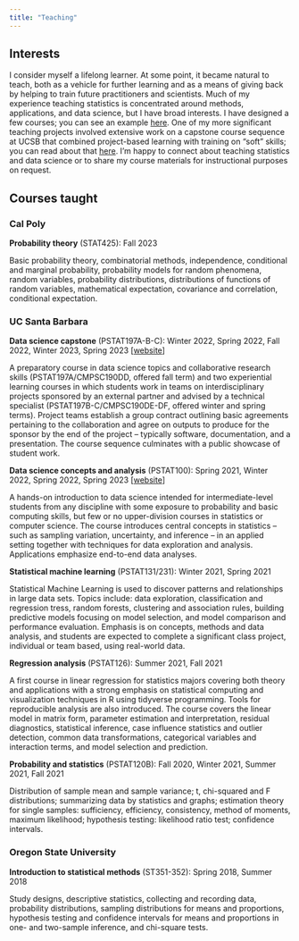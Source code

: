 ```yaml
---
title: "Teaching"
---
```


## Interests

I consider myself a lifelong learner. At some point, it became natural to teach, both as a vehicle for further learning and as a means of giving back by helping to train future practitioners and scientists. Much of my experience teaching statistics is concentrated around methods, applications, and data science, but I have broad interests. I have designed a few courses; you can see an example [here](https://ruizt.github.io/pstat100). One of my more significant teaching projects involved extensive work on a capstone course sequence at UCSB that combined project-based learning with training on "soft" skills; you can read about that [here](http://ruizt.github.io/pstat197). I'm happy to connect about teaching statistics and data science or to share my course materials for instructional purposes on request.

## Courses taught

### Cal Poly

**Probability theory** (STAT425): Fall 2023

Basic probability theory, combinatorial methods, independence, conditional and marginal probability, probability models for random phenomena, random variables, probability distributions, distributions of functions of random variables, mathematical expectation, covariance and correlation, conditional expectation.

### UC Santa Barbara

**Data science capstone** (PSTAT197A-B-C): Winter 2022, Spring 2022, Fall 2022, Winter 2023, Spring 2023 \[[website](https://ruizt.github.io/pstat197)\]

A preparatory course in data science topics and collaborative research skills (PSTAT197A/CMPSC190DD, offered fall term) and two experiential learning courses in which students work in teams on interdisciplinary projects sponsored by an external partner and advised by a technical specialist (PSTAT197B-C/CMPSC190DE-DF, offered winter and spring terms). Project teams establish a group contract outlining basic agreements pertaining to the collaboration and agree on outputs to produce for the sponsor by the end of the project -- typically software, documentation, and a presentation. The course sequence culminates with a public showcase of student work.

**Data science concepts and analysis** (PSTAT100): Spring 2021, Winter 2022, Spring 2022, Spring 2023 \[[website](https://ruizt.github.io/pstat100)\]

A hands-on introduction to data science intended for intermediate-level students from any discipline with some exposure to probability and basic computing skills, but few or no upper-division courses in statistics or computer science. The course introduces central concepts in statistics -- such as sampling variation, uncertainty, and inference -- in an applied setting together with techniques for data exploration and analysis. Applications emphasize end-to-end data analyses.

**Statistical machine learning** (PSTAT131/231): Winter 2021, Spring 2021

Statistical Machine Learning is used to discover patterns and relationships in large data sets. Topics include: data exploration, classification and regression tress, random forests, clustering and association rules, building predictive models focusing on model selection, and model comparison and performance evaluation. Emphasis is on concepts, methods and data analysis, and students are expected to complete a significant class project, individual or team based, using real-world data.

**Regression analysis** (PSTAT126): Summer 2021, Fall 2021

A first course in linear regression for statistics majors covering both theory and applications with a strong emphasis on statistical computing and visualization techniques in R using tidyverse programming. Tools for reproducible analysis are also introduced. The course covers the linear model in matrix form, parameter estimation and interpretation, residual diagnostics, statistical inference, case influence statistics and outlier detection, common data transformations, categorical variables and interaction terms, and model selection and prediction.

**Probability and statistics** (PSTAT120B): Fall 2020, Winter 2021, Summer 2021, Fall 2021

Distribution of sample mean and sample variance; t, chi-squared and F distributions; summarizing data by statistics and graphs; estimation theory for single samples: sufficiency, efficiency, consistency, method of moments, maximum likelihood; hypothesis testing: likelihood ratio test; confidence intervals.

### Oregon State University

**Introduction to statistical methods** (ST351-352): Spring 2018, Summer 2018

Study designs, descriptive statistics, collecting and recording data, probability distributions, sampling distributions for means and proportions, hypothesis testing and confidence intervals for means and proportions in one- and two-sample inference, and chi-square tests. 
